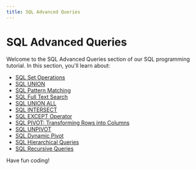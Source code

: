 ```yaml
---
title: SQL Advanced Queries
---
```


# SQL Advanced Queries

Welcome to the SQL Advanced Queries section of our SQL programming tutorial. In this section, you'll learn about:

- [SQL Set Operations](./0-sql-set-operations.mdx)
- [SQL UNION](./1-sql-union.mdx)
- [SQL Pattern Matching](./10-sql-pattern-matching.mdx)
- [SQL Full Text Search](./11-sql-full-text-search.mdx)
- [SQL UNION ALL](./2-sql-union-all.mdx)
- [SQL INTERSECT](./3-sql-intersect.mdx)
- [SQL EXCEPT Operator](./4-sql-except.mdx)
- [SQL PIVOT: Transforming Rows into Columns](./5-sql-pivot.mdx)
- [SQL UNPIVOT](./6-sql-unpivot.mdx)
- [SQL Dynamic Pivot](./7-sql-dynamic-pivot.mdx)
- [SQL Hierarchical Queries](./8-sql-hierarchical-queries.mdx)
- [SQL Recursive Queries](./9-sql-recursive-queries.mdx)

Have fun coding!
